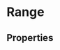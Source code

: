 
# Range

<Range/>

## Properties

<Min/>
<Max/>
<Step/>
<MinValue/>
<MaxValue/>
<MinRange/>
<MaxRange/>
<ShowValues/>
<ValuesSize/>
<AlignValues/>
<DisplayValue/>
<ShowTicks/>
<TickStep/>
<ShowScale/>
<ShowLimits/>
<ScaleSize/>
<ShowInputs/>
<AlignInputs/>
<InputsSize/>
<Color/>
<Size/>
<ClassName/>
<Style/>
<Debug/>

## Discrete Values

<Options/>

## Event Handlers

<OnChange/>
<OnChangeValue/>

## Context

<Context/>
<Children/>

## Customisation

<Components/>
<CSSClasses/>
